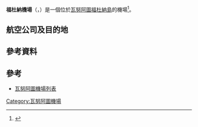 {{Airport infobox
| airport_name     = 福杜納機場<br>Futuna Airport
| type             = 民用
| city             = [[瓦努阿圖|瓦努阿圖]][[福杜納島|福杜納島]]
| IATA             = FTA
| ICAO             = NVVF<br><center>{{Location map|Vanuatu|width=200|float=center
|lat_deg=19|lat_min=30|lat_sec=59|lat_dir=S
|lon_deg=170|lon_min=13|lon_sec=55|lon_dir=E
|mark=Airplane_silhouette.svg|marksize=10
|caption=|label=FTA|position=left
}}<small>機場位置</small></center>
| location         = 瓦努阿圖福杜納島
| coordinates      = {{coord|19|30|59|S|170|13|55|E}}
| elevation        = 於海平面上0米<ref>http://aviation-safety.net/database/airport/airport.php?id=FTA</ref>
| aera             = 
| map              = 
| runway1_heading  =
| runway1_feet     =
| runway1_meter    =
| runway1_surface  =
| footnotes        = 來源：<ref name="GCM" />
}}
'''福杜納機場'''（{{lang-en|Futuna Airport}}，{{airport codes|FTA|NVVF}}）是一個位於[[瓦努阿圖|瓦努阿圖]][[福杜納島|福杜納島]]的機場<ref name="GCM">{{GCM|NVVF|福杜納島}}</ref>。

==航空公司及目的地==
{{airport-dest-list
|[[瓦努阿圖航空|瓦努阿圖航空]] | Aniwa,塔娜
}}
== 參考資料 ==
{{reflist}}
== 參考 ==
*[[瓦努阿圖機場列表|瓦努阿圖機場列表]]
[[Category:瓦努阿圖機場|Category:瓦努阿圖機場]]

{{模板:Airport-stub}}